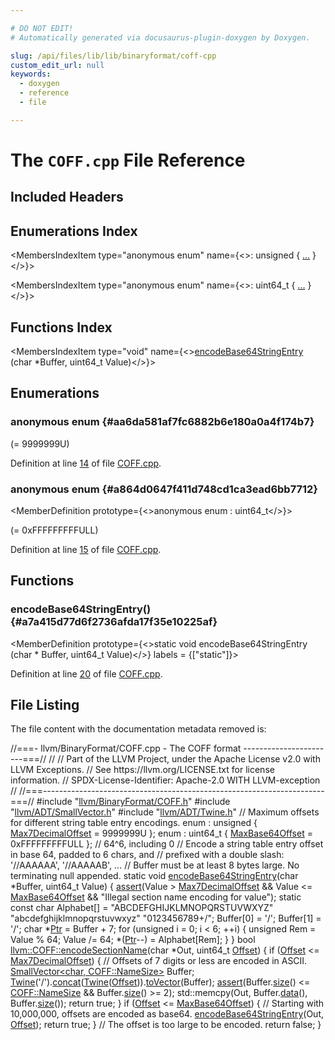 ```yaml
---

# DO NOT EDIT!
# Automatically generated via docusaurus-plugin-doxygen by Doxygen.

slug: /api/files/lib/lib/binaryformat/coff-cpp
custom_edit_url: null
keywords:
  - doxygen
  - reference
  - file

---
```





# The `COFF.cpp` File Reference

<DoxygenPage pluginConfig={pluginConfig}>



## Included Headers

<IncludesList>
<IncludesListItem
  filePath="llvm/BinaryFormat/COFF.h"
  permalink="/docs/api/files/include/include/llvm/include/llvm/binaryformat/coff-h"
  isLocal="true" />
<IncludesListItem
  filePath="llvm/ADT/SmallVector.h"
  permalink="/docs/api/files/include/include/llvm/include/llvm/adt/smallvector-h"
  isLocal="true" />
<IncludesListItem
  filePath="llvm/ADT/Twine.h"
  permalink="/docs/api/files/include/include/llvm/include/llvm/adt/twine-h"
  isLocal="true" />
</IncludesList>

## Enumerations Index

<MembersIndex>

<MembersIndexItem
  type="anonymous enum"
  name={<>: unsigned &#123; <a href="#aa6da581af7fc6882b6e180a0a4f174b7">...</a> &#125;</>}>
</MembersIndexItem>

<MembersIndexItem
  type="anonymous enum"
  name={<>: uint64&#95;t &#123; <a href="#a864d0647f411d748cd1ca3ead6bb7712">...</a> &#125;</>}>
</MembersIndexItem>

</MembersIndex>

## Functions Index

<MembersIndex>

<MembersIndexItem
  type="void"
  name={<><a href="#a7a415d77d6f2736afda17f35e10225af">encodeBase64StringEntry</a> (char &#42;Buffer, uint64&#95;t Value)</>}>
</MembersIndexItem>

</MembersIndex>


<SectionDefinition>

## Enumerations

### anonymous enum  {#aa6da581af7fc6882b6e180a0a4f174b7}

<MemberDefinition
  prototype="anonymous enum : unsigned">

<EnumerationList title="Enumeration values">

<Link id="aa6da581af7fc6882b6e180a0a4f174b7a3aaa34d680cce6c87fd513889dc8ad03" />
<EnumerationListItem name="Max7DecimalOffset">
 (= 9999999U)
</EnumerationListItem>

</EnumerationList>

Definition at line <a href="#l00014">14</a> of file <a href="/docs/api/files/lib/lib/binaryformat/coff-cpp">COFF.cpp</a>.
</MemberDefinition>

### anonymous enum  {#a864d0647f411d748cd1ca3ead6bb7712}

<MemberDefinition
  prototype={<>anonymous enum : uint64&#95;t</>}>

<EnumerationList title="Enumeration values">

<Link id="a864d0647f411d748cd1ca3ead6bb7712afee3ecff07db001c989d664dfe9983a9" />
<EnumerationListItem name="MaxBase64Offset">
 (= 0xFFFFFFFFFULL)
</EnumerationListItem>

</EnumerationList>

Definition at line <a href="#l00015">15</a> of file <a href="/docs/api/files/lib/lib/binaryformat/coff-cpp">COFF.cpp</a>.
</MemberDefinition>

</SectionDefinition>

<SectionDefinition>

## Functions

### encodeBase64StringEntry() {#a7a415d77d6f2736afda17f35e10225af}

<MemberDefinition
  prototype={<>static void encodeBase64StringEntry (char &#42; Buffer, uint64&#95;t Value)</>}
  labels = {["static"]}>

Definition at line <a href="#l00020">20</a> of file <a href="/docs/api/files/lib/lib/binaryformat/coff-cpp">COFF.cpp</a>.
</MemberDefinition>

</SectionDefinition>

## File Listing

The file content with the documentation metadata removed is:

<ProgramListing>

<Link id="l00001" /><CodeLine lineNumber="1"><Highlight kind="comment">//===- llvm/BinaryFormat/COFF.cpp - The COFF format -----------------------===//</Highlight><Highlight kind="normal"></Highlight></CodeLine>
<Link id="l00002" /><CodeLine lineNumber="2"><Highlight kind="normal"></Highlight><Highlight kind="comment">//</Highlight><Highlight kind="normal"></Highlight></CodeLine>
<Link id="l00003" /><CodeLine lineNumber="3"><Highlight kind="normal"></Highlight><Highlight kind="comment">// Part of the LLVM Project, under the Apache License v2.0 with LLVM Exceptions.</Highlight><Highlight kind="normal"></Highlight></CodeLine>
<Link id="l00004" /><CodeLine lineNumber="4"><Highlight kind="normal"></Highlight><Highlight kind="comment">// See https://llvm.org/LICENSE.txt for license information.</Highlight><Highlight kind="normal"></Highlight></CodeLine>
<Link id="l00005" /><CodeLine lineNumber="5"><Highlight kind="normal"></Highlight><Highlight kind="comment">// SPDX-License-Identifier: Apache-2.0 WITH LLVM-exception</Highlight><Highlight kind="normal"></Highlight></CodeLine>
<Link id="l00006" /><CodeLine lineNumber="6"><Highlight kind="normal"></Highlight><Highlight kind="comment">//</Highlight><Highlight kind="normal"></Highlight></CodeLine>
<Link id="l00007" /><CodeLine lineNumber="7"><Highlight kind="normal"></Highlight><Highlight kind="comment">//===----------------------------------------------------------------------===//</Highlight><Highlight kind="normal"></Highlight></CodeLine>
<Link id="l00008" /><CodeLine lineNumber="8"><Highlight kind="normal"></Highlight></CodeLine>
<Link id="l00009" /><CodeLine lineNumber="9"><Highlight kind="normal"></Highlight><Highlight kind="preprocessor">#include &quot;<a href="/docs/api/files/include/include/llvm/include/llvm/binaryformat/coff-h">llvm/BinaryFormat/COFF.h</a>&quot;</Highlight><Highlight kind="normal"></Highlight></CodeLine>
<Link id="l00010" /><CodeLine lineNumber="10"><Highlight kind="normal"></Highlight><Highlight kind="preprocessor">#include &quot;<a href="/docs/api/files/include/include/llvm/include/llvm/adt/smallvector-h">llvm/ADT/SmallVector.h</a>&quot;</Highlight><Highlight kind="normal"></Highlight></CodeLine>
<Link id="l00011" /><CodeLine lineNumber="11"><Highlight kind="normal"></Highlight><Highlight kind="preprocessor">#include &quot;<a href="/docs/api/files/include/include/llvm/include/llvm/adt/twine-h">llvm/ADT/Twine.h</a>&quot;</Highlight><Highlight kind="normal"></Highlight></CodeLine>
<Link id="l00012" /><CodeLine lineNumber="12"><Highlight kind="normal"></Highlight></CodeLine>
<Link id="l00013" /><CodeLine lineNumber="13"><Highlight kind="normal"></Highlight><Highlight kind="comment">// Maximum offsets for different string table entry encodings.</Highlight><Highlight kind="normal"></Highlight></CodeLine>
<Link id="l00014" /><CodeLine lineNumber="14" lineLink="#aa6da581af7fc6882b6e180a0a4f174b7a3aaa34d680cce6c87fd513889dc8ad03"><Highlight kind="normal">enum : </Highlight><Highlight kind="keywordtype">unsigned</Highlight><Highlight kind="normal"> &#123; <a href="#aa6da581af7fc6882b6e180a0a4f174b7a3aaa34d680cce6c87fd513889dc8ad03">Max7DecimalOffset</a> = 9999999U &#125;;</Highlight></CodeLine>
<Link id="l00015" /><CodeLine lineNumber="15" lineLink="#a864d0647f411d748cd1ca3ead6bb7712afee3ecff07db001c989d664dfe9983a9"><Highlight kind="normal">enum : uint64&#95;t &#123; <a href="#a864d0647f411d748cd1ca3ead6bb7712afee3ecff07db001c989d664dfe9983a9">MaxBase64Offset</a> = 0xFFFFFFFFFULL &#125;; </Highlight><Highlight kind="comment">// 64^6, including 0</Highlight><Highlight kind="normal"></Highlight></CodeLine>
<Link id="l00016" /><CodeLine lineNumber="16"><Highlight kind="normal"></Highlight></CodeLine>
<Link id="l00017" /><CodeLine lineNumber="17"><Highlight kind="normal"></Highlight><Highlight kind="comment">// Encode a string table entry offset in base 64, padded to 6 chars, and</Highlight><Highlight kind="normal"></Highlight></CodeLine>
<Link id="l00018" /><CodeLine lineNumber="18"><Highlight kind="normal"></Highlight><Highlight kind="comment">// prefixed with a double slash: &#39;//AAAAAA&#39;, &#39;//AAAAAB&#39;, ...</Highlight><Highlight kind="normal"></Highlight></CodeLine>
<Link id="l00019" /><CodeLine lineNumber="19"><Highlight kind="normal"></Highlight><Highlight kind="comment">// Buffer must be at least 8 bytes large. No terminating null appended.</Highlight><Highlight kind="normal"></Highlight></CodeLine>
<Link id="l00020" /><CodeLine lineNumber="20" lineLink="#a7a415d77d6f2736afda17f35e10225af"><Highlight kind="normal"></Highlight><Highlight kind="keyword">static</Highlight><Highlight kind="normal"> </Highlight><Highlight kind="keywordtype">void</Highlight><Highlight kind="normal"> <a href="#a7a415d77d6f2736afda17f35e10225af">encodeBase64StringEntry</a>(</Highlight><Highlight kind="keywordtype">char</Highlight><Highlight kind="normal"> &#42;Buffer, uint64&#95;t Value) &#123;</Highlight></CodeLine>
<Link id="l00021" /><CodeLine lineNumber="21"><Highlight kind="normal">  <a href="/docs/api/files/lib/lib/target/lib/target/amdgpu/silowercontrolflow-cpp/#a4868c5d81c5ccc98c47aeab6244346a0">assert</a>(Value &gt; <a href="#aa6da581af7fc6882b6e180a0a4f174b7a3aaa34d680cce6c87fd513889dc8ad03">Max7DecimalOffset</a> &amp;&amp; Value &lt;= <a href="#a864d0647f411d748cd1ca3ead6bb7712afee3ecff07db001c989d664dfe9983a9">MaxBase64Offset</a> &amp;&amp;</Highlight></CodeLine>
<Link id="l00022" /><CodeLine lineNumber="22"><Highlight kind="normal">         </Highlight><Highlight kind="stringliteral">&quot;Illegal section name encoding for value&quot;</Highlight><Highlight kind="normal">);</Highlight></CodeLine>
<Link id="l00023" /><CodeLine lineNumber="23"><Highlight kind="normal"></Highlight></CodeLine>
<Link id="l00024" /><CodeLine lineNumber="24"><Highlight kind="normal">  </Highlight><Highlight kind="keyword">static</Highlight><Highlight kind="normal"> </Highlight><Highlight kind="keyword">const</Highlight><Highlight kind="normal"> </Highlight><Highlight kind="keywordtype">char</Highlight><Highlight kind="normal"> Alphabet&#91;&#93; = </Highlight><Highlight kind="stringliteral">&quot;ABCDEFGHIJKLMNOPQRSTUVWXYZ&quot;</Highlight><Highlight kind="normal"></Highlight></CodeLine>
<Link id="l00025" /><CodeLine lineNumber="25"><Highlight kind="normal">                                 </Highlight><Highlight kind="stringliteral">&quot;abcdefghijklmnopqrstuvwxyz&quot;</Highlight><Highlight kind="normal"></Highlight></CodeLine>
<Link id="l00026" /><CodeLine lineNumber="26"><Highlight kind="normal">                                 </Highlight><Highlight kind="stringliteral">&quot;0123456789+/&quot;</Highlight><Highlight kind="normal">;</Highlight></CodeLine>
<Link id="l00027" /><CodeLine lineNumber="27"><Highlight kind="normal"></Highlight></CodeLine>
<Link id="l00028" /><CodeLine lineNumber="28"><Highlight kind="normal">  Buffer&#91;0&#93; = </Highlight><Highlight kind="charliteral">&#39;/&#39;</Highlight><Highlight kind="normal">;</Highlight></CodeLine>
<Link id="l00029" /><CodeLine lineNumber="29"><Highlight kind="normal">  Buffer&#91;1&#93; = </Highlight><Highlight kind="charliteral">&#39;/&#39;</Highlight><Highlight kind="normal">;</Highlight></CodeLine>
<Link id="l00030" /><CodeLine lineNumber="30"><Highlight kind="normal"></Highlight></CodeLine>
<Link id="l00031" /><CodeLine lineNumber="31"><Highlight kind="normal">  </Highlight><Highlight kind="keywordtype">char</Highlight><Highlight kind="normal"> &#42;<a href="/docs/api/files/lib/lib/analysis/targetlibraryinfo-cpp/#aca185e6d0e9f423dbb24440206454872a11dbf501abf829b3ab7049c2d3a8a053">Ptr</a> = Buffer + 7;</Highlight></CodeLine>
<Link id="l00032" /><CodeLine lineNumber="32"><Highlight kind="normal">  </Highlight><Highlight kind="keywordflow">for</Highlight><Highlight kind="normal"> (</Highlight><Highlight kind="keywordtype">unsigned</Highlight><Highlight kind="normal"> i = 0; i &lt; 6; ++i) &#123;</Highlight></CodeLine>
<Link id="l00033" /><CodeLine lineNumber="33"><Highlight kind="normal">    </Highlight><Highlight kind="keywordtype">unsigned</Highlight><Highlight kind="normal"> Rem = Value % 64;</Highlight></CodeLine>
<Link id="l00034" /><CodeLine lineNumber="34"><Highlight kind="normal">    Value /= 64;</Highlight></CodeLine>
<Link id="l00035" /><CodeLine lineNumber="35"><Highlight kind="normal">    &#42;(<a href="/docs/api/files/lib/lib/analysis/targetlibraryinfo-cpp/#aca185e6d0e9f423dbb24440206454872a11dbf501abf829b3ab7049c2d3a8a053">Ptr</a>--) = Alphabet&#91;Rem&#93;;</Highlight></CodeLine>
<Link id="l00036" /><CodeLine lineNumber="36"><Highlight kind="normal">  &#125;</Highlight></CodeLine>
<Link id="l00037" /><CodeLine lineNumber="37"><Highlight kind="normal">&#125;</Highlight></CodeLine>
<Link id="l00038" /><CodeLine lineNumber="38"><Highlight kind="normal"></Highlight></CodeLine>
<Link id="l00039" /><CodeLine lineNumber="39" lineLink="/docs/api/namespaces/llvm/coff/#a90b631351c27f8d64f1788ec334d7b4c"><Highlight kind="normal"></Highlight><Highlight kind="keywordtype">bool</Highlight><Highlight kind="normal"> <a href="/docs/api/namespaces/llvm/coff/#a90b631351c27f8d64f1788ec334d7b4c">llvm::COFF::encodeSectionName</a>(</Highlight><Highlight kind="keywordtype">char</Highlight><Highlight kind="normal"> &#42;Out, uint64&#95;t <a href="/docs/api/namespaces/llvm/#a05f5b9a11bdcc5feba62899f95dcf878a3134224cba2545bc57954d3b072aebb4">Offset</a>) &#123;</Highlight></CodeLine>
<Link id="l00040" /><CodeLine lineNumber="40"><Highlight kind="normal">  </Highlight><Highlight kind="keywordflow">if</Highlight><Highlight kind="normal"> (<a href="/docs/api/namespaces/llvm/#a05f5b9a11bdcc5feba62899f95dcf878a3134224cba2545bc57954d3b072aebb4">Offset</a> &lt;= <a href="#aa6da581af7fc6882b6e180a0a4f174b7a3aaa34d680cce6c87fd513889dc8ad03">Max7DecimalOffset</a>) &#123;</Highlight></CodeLine>
<Link id="l00041" /><CodeLine lineNumber="41"><Highlight kind="normal">    </Highlight><Highlight kind="comment">// Offsets of 7 digits or less are encoded in ASCII.</Highlight><Highlight kind="normal"></Highlight></CodeLine>
<Link id="l00042" /><CodeLine lineNumber="42"><Highlight kind="normal">    <a href="/docs/api/classes/llvm/smallvector">SmallVector&lt;char, COFF::NameSize&gt;</a> Buffer;</Highlight></CodeLine>
<Link id="l00043" /><CodeLine lineNumber="43"><Highlight kind="normal">    <a href="/docs/api/classes/llvm/twine">Twine</a>(</Highlight><Highlight kind="charliteral">&#39;/&#39;</Highlight><Highlight kind="normal">).<a href="/docs/api/classes/llvm/twine/#a529bd775f25e1c6ea4a96b34a5d8bde6">concat</a>(<a href="/docs/api/classes/llvm/twine">Twine</a>(<a href="/docs/api/namespaces/llvm/#a05f5b9a11bdcc5feba62899f95dcf878a3134224cba2545bc57954d3b072aebb4">Offset</a>)).<a href="/docs/api/classes/llvm/twine/#ae2cc7378ca67e19c45648f7800686933">toVector</a>(Buffer);</Highlight></CodeLine>
<Link id="l00044" /><CodeLine lineNumber="44"><Highlight kind="normal">    <a href="/docs/api/files/lib/lib/target/lib/target/amdgpu/silowercontrolflow-cpp/#a4868c5d81c5ccc98c47aeab6244346a0">assert</a>(Buffer.<a href="/docs/api/classes/llvm/smallvectortemplatecommon/#a1c479a8c434377c2b8cb056bdfdfc201">size</a>() &lt;= <a href="/docs/api/namespaces/llvm/coff/#a008162b24bc184867edc5c39bd3969bda084ca1f72ecd10e22d3d8867548e0f61">COFF::NameSize</a> &amp;&amp; Buffer.<a href="/docs/api/classes/llvm/smallvectortemplatecommon/#a1c479a8c434377c2b8cb056bdfdfc201">size</a>() &gt;= 2);</Highlight></CodeLine>
<Link id="l00045" /><CodeLine lineNumber="45"><Highlight kind="normal">    std::memcpy(Out, Buffer.<a href="/docs/api/classes/llvm/smallvectortemplatecommon/#a7b68be12c974b6b70bc86062f221a344">data</a>(), Buffer.<a href="/docs/api/classes/llvm/smallvectortemplatecommon/#a1c479a8c434377c2b8cb056bdfdfc201">size</a>());</Highlight></CodeLine>
<Link id="l00046" /><CodeLine lineNumber="46"><Highlight kind="normal">    </Highlight><Highlight kind="keywordflow">return</Highlight><Highlight kind="normal"> </Highlight><Highlight kind="keyword">true</Highlight><Highlight kind="normal">;</Highlight></CodeLine>
<Link id="l00047" /><CodeLine lineNumber="47"><Highlight kind="normal">  &#125;</Highlight></CodeLine>
<Link id="l00048" /><CodeLine lineNumber="48"><Highlight kind="normal"></Highlight></CodeLine>
<Link id="l00049" /><CodeLine lineNumber="49"><Highlight kind="normal">  </Highlight><Highlight kind="keywordflow">if</Highlight><Highlight kind="normal"> (<a href="/docs/api/namespaces/llvm/#a05f5b9a11bdcc5feba62899f95dcf878a3134224cba2545bc57954d3b072aebb4">Offset</a> &lt;= <a href="#a864d0647f411d748cd1ca3ead6bb7712afee3ecff07db001c989d664dfe9983a9">MaxBase64Offset</a>) &#123;</Highlight></CodeLine>
<Link id="l00050" /><CodeLine lineNumber="50"><Highlight kind="normal">    </Highlight><Highlight kind="comment">// Starting with 10,000,000, offsets are encoded as base64.</Highlight><Highlight kind="normal"></Highlight></CodeLine>
<Link id="l00051" /><CodeLine lineNumber="51"><Highlight kind="normal">    <a href="#a7a415d77d6f2736afda17f35e10225af">encodeBase64StringEntry</a>(Out, <a href="/docs/api/namespaces/llvm/#a05f5b9a11bdcc5feba62899f95dcf878a3134224cba2545bc57954d3b072aebb4">Offset</a>);</Highlight></CodeLine>
<Link id="l00052" /><CodeLine lineNumber="52"><Highlight kind="normal">    </Highlight><Highlight kind="keywordflow">return</Highlight><Highlight kind="normal"> </Highlight><Highlight kind="keyword">true</Highlight><Highlight kind="normal">;</Highlight></CodeLine>
<Link id="l00053" /><CodeLine lineNumber="53"><Highlight kind="normal">  &#125;</Highlight></CodeLine>
<Link id="l00054" /><CodeLine lineNumber="54"><Highlight kind="normal"></Highlight></CodeLine>
<Link id="l00055" /><CodeLine lineNumber="55"><Highlight kind="normal">  </Highlight><Highlight kind="comment">// The offset is too large to be encoded.</Highlight><Highlight kind="normal"></Highlight></CodeLine>
<Link id="l00056" /><CodeLine lineNumber="56"><Highlight kind="normal">  </Highlight><Highlight kind="keywordflow">return</Highlight><Highlight kind="normal"> </Highlight><Highlight kind="keyword">false</Highlight><Highlight kind="normal">;</Highlight></CodeLine>
<Link id="l00057" /><CodeLine lineNumber="57"><Highlight kind="normal">&#125;</Highlight></CodeLine>

</ProgramListing>


</DoxygenPage>
